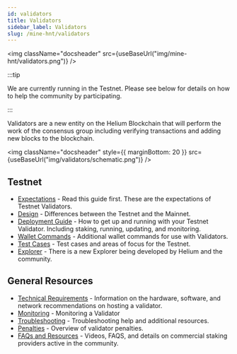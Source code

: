 ```yaml
---
id: validators
title: Validators
sidebar_label: Validators
slug: /mine-hnt/validators
---
```



<img className="docsheader" src={useBaseUrl("img/mine-hnt/validators.png")} />

:::tip

We are currently running in the Testnet. Please see below for details on how to help the community by participating.

:::

Validators are a new entity on the Helium Blockchain that will perform the work of the consensus group including verifying transactions and adding new blocks to the blockchain.

<img
  className="docsheader"
  style={{ marginBottom: 20 }}
  src={useBaseUrl("img/validators/schematic.png")}
/>

## Testnet

* [Expectations](/mine-hnt/validators/testnet/expectations) - Read this guide first. These are the expectations of Testnet Validators.
* [Design](/mine-hnt/validators/testnet/design) - Differences between the Testnet and the Mainnet.
* [Deployment Guide](/mine-hnt/validators/testnet/deployment-guide) - How to get up and running with your Testnet Validator.  Including staking, running, updating, and monitoring.
* [Wallet Commands](/mine-hnt/validators/testnet/wallet) - Additional wallet commands for use with Validators.
* [Test Cases](/mine-hnt/validators/testnet/test-cases) - Test cases and areas of focus for the Testnet.
* [Explorer](https://explorer-beta.helium.com/validators) - There is a new Explorer being developed by Helium and the community.

## General Resources

* [Technical Requirements](/mine-hnt/validators/requirements) - Information on the hardware, software, and network recommendations on hosting a validator.
* [Monitoring](/mine-hnt/validators/monitoring) - Monitoring a Validator
* [Troubleshooting](/mine-hnt/validators/troubleshooting) - Troubleshooting help and additional resources.
* [Penalties](/mine-hnt/validators/penalties) - Overview of validator penalties.
* [FAQs and Resources](/mine-hnt/validators/faqs-resources-providers) - Videos, FAQS, and details on commercial staking providers active in the community.
